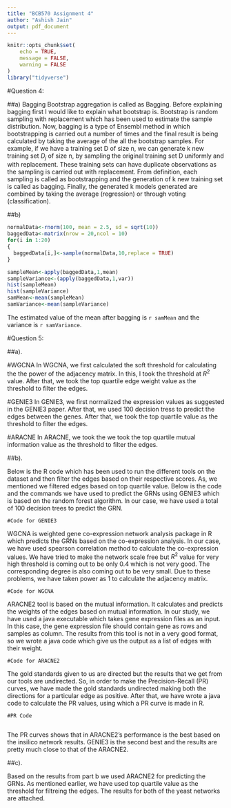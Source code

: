 ```yaml
---
title: "BCB570 Assignment 4"
author: "Ashish Jain"
output: pdf_document
---
```


```r
knitr::opts_chunk$set(
    echo = TRUE,
    message = FALSE,
    warning = FALSE
)
library("tidyverse")
```

#Question 4:

##a) Bagging
Bootstrap aggregation is called as Bagging. Before explaining bagging first I would like to explain what bootstrap is. Bootstrap is random sampling with replacement which has been used to estimate the sample distribution. Now, bagging is a type of Ensembl method in which bootstrapping is carried out a number of times and the final result is being calculated by taking the average of the all the bootstrap samples. For example, if we have a training set D of size n, we can generate k new training set $D_j$ of size n, by sampling the original training set D uniformly and with replacement. These training sets can have duplicate observations as the sampling is carried out with replacement. From definition, each sampling is called as bootstrapping and the generation of k new training set is called as bagging. Finally, the generated k models generated are combined by taking the average (regression) or through voting (classification).

##b)

```r
normalData<-rnorm(100, mean = 2.5, sd = sqrt(10))
baggedData<-matrix(nrow = 20,ncol = 10)
for(i in 1:20)
{
  baggedData[i,]<-sample(normalData,10,replace = TRUE)
}

sampleMean<-apply(baggedData,1,mean)
sampleVariance<-(apply(baggedData,1,var))
hist(sampleMean)
hist(sampleVariance)
samMean<-mean(sampleMean)
samVariance<-mean(sampleVariance)
```

The estimated value of the mean after bagging is `r samMean` and the variance is `r samVariance`.

#Question 5:

##a).

#WGCNA
In WGCNA, we first calculated the soft threshold for calculating the the power of the adjacency matrix. In this, I took the threshold at $R^2$ value. After that, we took the top quartile edge weight value as the threshold to filter the edges.

#GENIE3
In GENIE3, we first normalized the expression values as suggested in the GENIE3 paper. After that, we used 100 decision tress to predict the edges between the genes. After that, we took the top quartile value as the threshold to filter the edges. 

#ARACNE
In ARACNE, we took the we took the top quartile mutual information value as the threshold to filter the edges.

##b).

Below is the R code which has been used to run the different tools on the dataset and then filter the edges based on their respective scores. As, we mentioned we filtered edges based on top quartile value. 
Below is the code and the commands we have used to predict the GRNs using GENIE3 which is based on the random forest algorithm. In our case, we have used a total of 100 decision trees to predict the GRN.
```
#Code for GENIE3
```

WGCNA is weighted gene co-expression network analysis package in R which predicts the GRNs based on the co-expression analysis. In our case, we have used spearson correlation method to calculate the co-expression values. We have tried to make the network scale free but $R^2$ value for very high threshold is coming out to be only 0.4 which is not very good. The corresponding degree is also coming out to be very small. Due to these problems, we have taken power as 1 to calculate the adjacency matrix.

```
#Code for WGCNA
```

ARACNE2 tool is based on the mutual information. It calculates and predicts the weights of the edges based on mutual information. In our study, we have used a java executable which takes gene expression files as an input. In this case, the gene expression file should contain gene as rows and samples as column. The results from this tool is not in a very good format, so we wrote a java code which give us the output as a list of edges with their weight. 

```
#Code for ARACNE2

```

The gold standards given to us are directed but the results that we get from our tools are undirected. So, in order to make the Precision-Recall (PR) curves, we have made the gold standards undirected making both the directions for a particular edge as positive. After that, we have wrote a java code to calculate the PR values, using which a PR curve is made in R.
```
#PR Code

```

```r

```

The PR curves shows that in ARACNE2's performance is the best based on the insilico network results. GENIE3 is the second best and the results are pretty much close to that of the ARACNE2.


##c).

Based on the results from part b we used ARACNE2 for predicting the GRNs. As mentioned earlier, we have used top quartile value as the threshold for filtreing the edges. The results for both of the yeast networks are attached.
